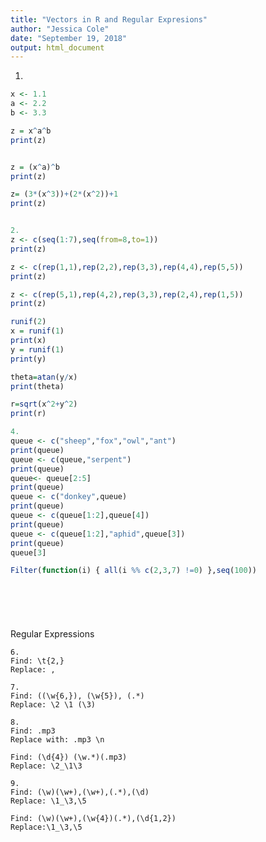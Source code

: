 ```yaml
---
title: "Vectors in R and Regular Expresions"
author: "Jessica Cole"
date: "September 19, 2018"
output: html_document
---
```

1. 
```r
x <- 1.1
a <- 2.2
b <- 3.3

z = x^a^b
print(z)  


z = (x^a)^b
print(z)

z= (3*(x^3))+(2*(x^2))+1
print(z)


2. 
z <- c(seq(1:7),seq(from=8,to=1))
print(z)

z <- c(rep(1,1),rep(2,2),rep(3,3),rep(4,4),rep(5,5))
print(z)

z <- c(rep(5,1),rep(4,2),rep(3,3),rep(2,4),rep(1,5))
print(z)

runif(2)
x = runif(1)
print(x)
y = runif(1)
print(y)

theta=atan(y/x)
print(theta)

r=sqrt(x^2+y^2)
print(r)

4.
queue <- c("sheep","fox","owl","ant")
print(queue)
queue <- c(queue,"serpent")
print(queue)
queue<- queue[2:5]
print(queue)
queue <- c("donkey",queue)
print(queue)
queue <- c(queue[1:2],queue[4])
print(queue)
queue <- c(queue[1:2],"aphid",queue[3])
print(queue)
queue[3]

Filter(function(i) { all(i %% c(2,3,7) !=0) },seq(100))

  





```
Regular Expressions
```
6. 
Find: \t{2,} 
Replace: , 

7. 
Find: ((\w{6,}), (\w{5}), (.*)
Replace: \2 \1 (\3)

8.
Find: .mp3
Replace with: .mp3 \n

Find: (\d{4}) (\w.*)(.mp3)
Replace: \2_\1\3

9.
Find: (\w)(\w+),(\w+),(.*),(\d)
Replace: \1_\3,\5

Find: (\w)(\w+),(\w{4})(.*),(\d{1,2})
Replace:\1_\3,\5
```


